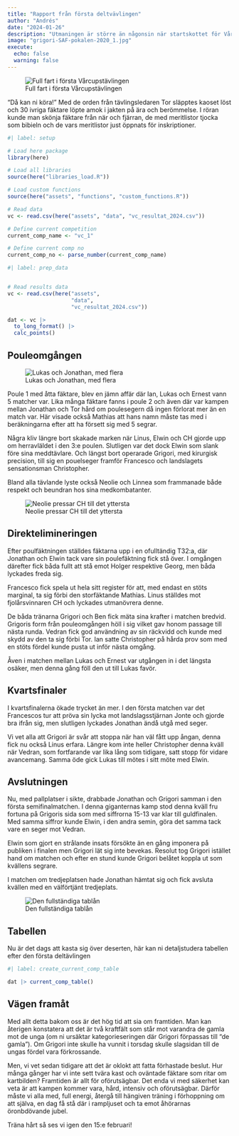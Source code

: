 ```yaml
---
title: "Rapport från första deltvävlingen"
author: "Andrés"
date: "2024-01-26"
description: "Utmaningen är större än någonsin när startskottet för Vårcupen 2024 brann av i torsdags."
image: "grigori-SAF-pokalen-2020_1.jpg"
execute: 
  echo: false
  warning: false
---
```


![Full fart i första Vårcupstävlingen](20240125_2.jpg)

"Då kan ni köra!" Med de orden från tävlingsledaren Tor släpptes kaoset löst och 30 ivriga fäktare löpte amok i jakten på ära och berömmelse. I röran kunde man skönja fäktare från när och fjärran, de med meritlistor tjocka som bibieln och de vars meritlistor just öppnats för inskriptioner.

```r
#| label: setup

# Load here package
library(here)

# Load all libraries
source(here("libraries_load.R"))

# Load custom functions
source(here("assets", "functions", "custom_functions.R"))

# Read data
vc <- read.csv(here("assets", "data", "vc_resultat_2024.csv"))

# Define current competition
current_comp_name <- "vc_1"

# Define current comp no
current_comp_no <- parse_number(current_comp_name)
```

```r
#| label: prep_data


# Read results data
vc <- read.csv(here("assets", 
                    "data", 
                    "vc_resultat_2024.csv"))

dat <- vc |> 
  to_long_format() |> 
  calc_points()

```

## Pouleomgången

![Lukas och Jonathan, med flera](20240125_lukas-jonte.jpg)

Poule 1 med åtta fäktare, blev en jämn affär där Ian, Lukas och Ernest vann 5 matcher var. Lika många fäktare fanns i poule 2 och även där var kampen mellan Jonathan och Tor hård om poulesegern då ingen förlorat mer än en match var. Här visade också Mathias att hans namn måste tas med i beräkningarna efter att ha försett sig med 5 segrar.

Några kliv längre bort skakade marken när Linus, Elwin och CH gjorde upp om herravläldet i den 3:e poulen. Slutligen var det dock Elwin som slank före sina meddtävlare. Och längst bort operarade Grigori, med kirurgisk precision, till sig en pouelseger framför Francesco och landslagets sensationsman Christopher.

Bland alla tävlande lyste också Neolie och Linnea som frammanade både respekt och beundran hos sina medkombatanter.

![Neolie pressar CH till det yttersta](20240125_neolie.jpg)

## Direktelimineringen

Efter poulfäktningen ställdes fäktarna upp i en ofulltändig T32:a, där Jonathan och Elwin tack vare sin poulefäktning fick stå över. I omgången därefter fick båda fullt att stå emot Holger respektive Georg, men båda lyckades freda sig. 

Francesco fick spela ut hela sitt register för att, med endast en stöts marginal, ta sig förbi den storfäktande Mathias. Linus ställdes mot fjolårsvinnaren CH och lyckades utmanövrera denne.

De båda tränarna Grigori och Ben fick mäta sina krafter i matchen bredvid. Grigoris form från pouleomgången höll i sig vilket gav honom passage till nästa runda. Vedran fick god användning av sin räckvidd och kunde med skydd av den ta sig förbi Tor. Ian satte Christopher på hårda prov som med en stöts fördel kunde pusta ut inför nästa omgång.

Åven i matchen mellan Lukas och Ernest var utgången in i det längsta osäker, men denna gång föll den ut till Lukas favör.

## Kvartsfinaler

I kvartsfinalerna ökade trycket än mer. I den första matchen var det Francescos tur att pröva sin lycka mot landslagsstjärnan Jonte och gjorde bra ifrån sig, men slutligen lyckades Jonathan ändå utgå med seger. 

Vi vet alla att Grigori är svår att stoppa när han väl fått upp ångan, denna fick nu också Linus erfara. Längre kom inte heller Christopher denna kväll när Vedran, som fortfarande var lika lång som tidigare, satt stopp för vidare avancemang. Samma öde gick Lukas till mötes i sitt möte med Elwin.

## Avslutningen

Nu, med pallplatser i sikte, drabbade Jonathan och Grigori samman i den första semifinalmatchen. I denna giganternas kamp stod denna kväll fru fortuna på Grigoris sida som med siffrorna 15-13 var klar till guldfinalen. Med samma siffror kunde Elwin, i den andra semin, göra det samma tack vare en seger mot Vedran.

Elwin som gjort en strålande insats försökte än en gång imponera på publiken i finalen men Grigori lät sig inte bevekas. Resolut tog Grigori istället hand om matchen och efter en stund kunde Grigori belåtet koppla ut som kvällens segrare.

I matchen om tredjeplatsen hade Jonathan hämtat sig och fick avsluta kvällen med en välförtjänt tredjeplats.

![Den fullständiga tablån](tabla.jpg)

## Tabellen

Nu är det dags att kasta sig över deserten, här kan ni detaljstudera tabellen efter den första deltävlingen

```r
#| label: create_current_comp_table

dat |> current_comp_table()


```

## Vägen framåt

Med allt detta bakom oss är det hög tid att sia om framtiden. Man kan återigen konstatera att det är två kraftfält som står mot varandra de gamla mot de unga (om ni ursäktar kategorieseringen där Grigori förpassas till "de gamla"). Om Grigori inte skulle ha vunnit i torsdag skulle slagsidan till de ungas fördel vara förkrossande.

Men, vi vet sedan tidigare att det är oklokt att fatta förhastade beslut. Hur många gånger har vi inte sett tvära kast och oväntade fäktare som ritar om kartbilden? Framtiden är allt för oförutsägbar. Det enda vi med säkerhet kan veta är att kampen kommer vara, hård, intensiv och oförutsägbar. Därför måste vi alla med, full energi, återgå till hängiven träning i förhoppning om att själva, en dag få stå där i rampljuset och ta emot åhörarnas öronbdövande jubel.

Träna hårt så ses vi igen den 15:e februari!
